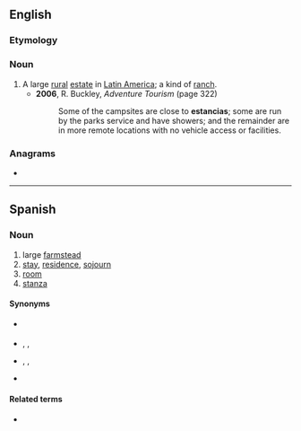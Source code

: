{{also|estância|Estancia}}
==English==
{{wikipedia}}

===Etymology===
{{etyl|es|en}}

===Noun===
{{en-noun}}

# A large [[rural]] [[estate]] in [[Latin America]]; a kind of [[ranch]].
#* '''2006''', R. Buckley, ''Adventure Tourism'' (page 322)
#*: Some of the campsites are close to '''estancias'''; some are run by the parks service and have showers; and the remainder are in more remote locations with no vehicle access or facilities.

===Anagrams===
* {{anagrams|en|Ectasian|astacein|canasite}}

----

==Spanish==

===Noun===
{{es-noun|f}}

# large [[farmstead]]
# [[stay]], [[residence]], [[sojourn]]
# [[room]]
# [[stanza]]

====Synonyms====
* {{sense|stay}} {{l|es|estadía}}
* {{sense|farm}} {{l|es|finca}}, {{l|es|cortijo}}, {{l|es|hacienda}}
* {{sense|room}} {{l|es|habitación}}, {{l|es|cuarto}}, {{l|es|pieza}}
* {{sense|stanza}} {{l|es|estrofa}}

====Related terms====
* {{l|es|estar}}